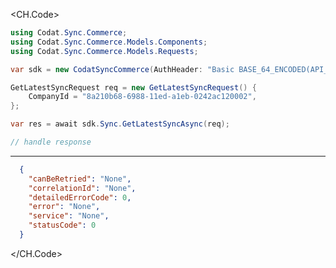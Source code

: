 
<CH.Code>
```csharp GetLatestSync.cs
using Codat.Sync.Commerce;
using Codat.Sync.Commerce.Models.Components;
using Codat.Sync.Commerce.Models.Requests;

var sdk = new CodatSyncCommerce(AuthHeader: "Basic BASE_64_ENCODED(API_KEY)");

GetLatestSyncRequest req = new GetLatestSyncRequest() {
    CompanyId = "8a210b68-6988-11ed-a1eb-0242ac120002",
};

var res = await sdk.Sync.GetLatestSyncAsync(req);

// handle response
```
---

```json Example Response
  {
    "canBeRetried": "None",
    "correlationId": "None",
    "detailedErrorCode": 0,
    "error": "None",
    "service": "None",
    "statusCode": 0
  }
```
</CH.Code>
